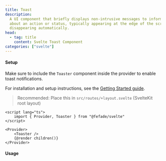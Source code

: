 ```yaml
---
title: Toast
description:
  A UI component that briefly displays non-intrusive messages to inform users
  about an action or status, typically appearing at the edge of the screen and
  disappearing automatically.
head:
  - tag: title
    content: Svelte Toast Component
categories: ["svelte"]
---
```



#### Setup

Make sure to include the `Toaster` component inside the provider to enable toast
notifications.

For installation and setup instructions, see the
[Getting Started guide](/frameworks/svelte/getting-started).

> Recommended: Place this in `src/routes/+layout.svelte` (SvelteKit root layout)

```svelte
<script lang="ts">
	import { Provider, Toaster } from "@fefade/svelte"
</script>

<Provider>
	<Toaster />
	{@render children()}
</Provider>
```

#### Usage

<PreviewTabs component="ToastPreview">
	<ToastPreview client:load />
</PreviewTabs>

